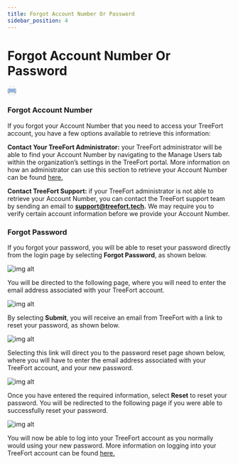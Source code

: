 ```yaml
---
title: Forgot Account Number Or Password
sidebar_position: 4
---
```


# Forgot Account Number Or Password
[<svg xmlns="http://www.w3.org/2000/svg" viewBox="0 0 80 80" width="20px"><path fill="#66798f" d="M14 16H66V24H14z"></path><path fill="#b0c1d4" d="M8,63.5c-3,0-5.5-2.5-5.5-5.5V26c0-3,2.5-5.5,5.5-5.5h64c3,0,5.5,2.5,5.5,5.5v32 c0,3-2.5,5.5-5.5,5.5H8z"></path><path fill="#66798f" d="M72,21c2.8,0,5,2.2,5,5v32c0,2.8-2.2,5-5,5H8c-2.8,0-5-2.2-5-5V26c0-2.8,2.2-5,5-5H72 M72,20H8 c-3.3,0-6,2.7-6,6v32c0,3.3,2.7,6,6,6h64c3.3,0,6-2.7,6-6V26C78,22.7,75.3,20,72,20L72,20z"></path><path fill="#fff" d="M16.5 2.5H63.5V23.5H16.5z"></path><path fill="#788b9c" d="M63,3v20H17V3H63 M64,2H16v22h48V2L64,2z"></path><path fill="#8bb7f0" d="M22,41.5c-3,0-5.5-2.5-5.5-5.5V20.5h47V36c0,3-2.5,5.5-5.5,5.5H22z"></path><path fill="#4e7ab5" d="M63,21v15c0,2.8-2.2,5-5,5H22c-2.8,0-5-2.2-5-5V21H63 M64,20H16v16c0,3.3,2.7,6,6,6h36 c3.3,0,6-2.7,6-6V20L64,20z"></path><path fill="#fff" d="M16.5 50.5H63.5V77.5H16.5z"></path><path fill="#788b9c" d="M63,51v26H17V51H63 M64,50H16v28h48V50L64,50z"></path><path fill="#d6e3ed" d="M17 52H63V56H17z"></path><path fill="#788b9c" d="M26 59H54V60H26zM26 67H54V68H26z"></path><g><path fill="#ffeea3" d="M70 28A2 2 0 1 0 70 32A2 2 0 1 0 70 28Z"></path></g><path fill="#66798f" d="M17,56v-4h46v4h2c1.7,0,3-1.3,3-3l0,0c0-1.7-1.3-3-3-3H15c-1.7,0-3,1.3-3,3l0,0c0,1.7,1.3,3,3,3H17z"></path></svg>](/Assets/file/account-setup-forgetPassword.pdf)
### Forgot Account Number
If you forgot your Account Number that you need to access your TreeFort account, you have a few options available to retrieve this information:

**Contact Your TreeFort Administrator:** your TreeFort administrator will be able to find your Account Number by navigating to the Manage Users tab within the organization’s settings in the TreeFort portal. More information on how an administrator can use this section to retrieve your Account Number can be found [here.](/docs/managing-your-organization/managing-users/)

**Contact TreeFort Support:** if your TreeFort administrator is not able to retrieve your Account Number, you can contact the TreeFort support team by sending an email to **support@treefort.tech.** We may require you to verify certain account information before we provide your Account Number.

### Forgot Password
If you forgot your password, you will be able to reset your password directly from the login page by selecting **Forgot Password**, as shown below.

![img alt](/img/forgot_password.png)

You will be directed to the following page, where you will need to enter the email address associated with your TreeFort account.

![img alt](/img/email_associated.png)

By selecting **Submit**, you will receive an email from TreeFort with a link to reset your password, as shown below.

![img alt](/img/email_notification_forgot_pass.png)

Selecting this link will direct you to the password reset page shown below, where you will have to enter the email address associated with your TreeFort account, and your new password.

![img alt](/img/password_reset.png)

Once you have entered the required information, select **Reset** to reset your password. You will be redirected to the following page if you were able to successfully reset your password.

![img alt](/img/password_reset_confirmation.png)

You will now be able to log into your TreeFort account as you normally would using your new password. More information on logging into your TreeFort account can be found [here.](/docs/account-setup-and-management/creating-your-account)